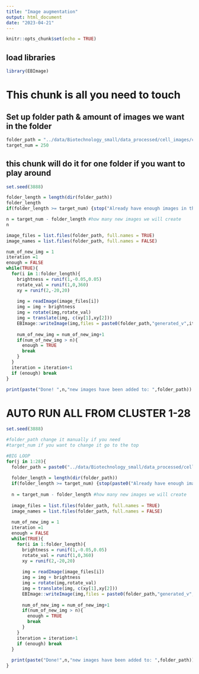 ---
title: "Image augmentation"
output: html_document
date: "2023-04-21"
---

```{r setup, include=FALSE}
knitr::opts_chunk$set(echo = TRUE)
```
## load libraries
```{r}
library(EBImage)
```

# This chunk is all you need to touch
## Set up folder path & amount of images we want in the folder
```{r}
folder_path = "../data/Biotechnology_small/data_processed/cell_images/cluster_28/"
target_num = 250
```

## this chunk will do it for one folder if you want to play around
```{r}
set.seed(3888)

folder_length = length(dir(folder_path))
folder_length 
if(folder_length >= target_num) {stop("Already have enough images in this folder")} 

n = target_num - folder_length #how many new images we will create
n

image_files = list.files(folder_path, full.names = TRUE)
image_names = list.files(folder_path, full.names = FALSE)

num_of_new_img = 1
iteration =1
enough = FALSE
while(TRUE){
  for(i in 1:folder_length){
    brightness = runif(1,-0.05,0.05)
    rotate_val = runif(1,0,360)
    xy = runif(2,-20,20)
    
    img = readImage(image_files[i])
    img = img + brightness
    img = rotate(img,rotate_val)
    img = translate(img, c(xy[1],xy[2]))
    EBImage::writeImage(img,files = paste0(folder_path,"generated_v",iteration,"_",image_names[i]))
    
    num_of_new_img = num_of_new_img+1
    if(num_of_new_img > n){
      enough = TRUE
      break
    }
  }
  iteration = iteration+1
  if (enough) break
}

print(paste("Done! ",n,"new images have been added to: ",folder_path))
```

# AUTO RUN ALL FROM CLUSTER 1-28
```{r}
set.seed(3888)

#folder_path change it manually if you need
#target_num if you want to change it go to the top

#BIG LOOP
for(j in 1:28){
  folder_path = paste0("../data/Biotechnology_small/data_processed/cell_images/cluster_",j,"/")
  
  folder_length = length(dir(folder_path))
  if(folder_length >= target_num) {stop(paste0("Already have enough images in ",folder_path))} 
  
  n = target_num - folder_length #how many new images we will create
  
  image_files = list.files(folder_path, full.names = TRUE)
  image_names = list.files(folder_path, full.names = FALSE)
  
  num_of_new_img = 1
  iteration =1
  enough = FALSE
  while(TRUE){
    for(i in 1:folder_length){
      brightness = runif(1,-0.05,0.05)
      rotate_val = runif(1,0,360)
      xy = runif(2,-20,20)
      
      img = readImage(image_files[i])
      img = img + brightness
      img = rotate(img,rotate_val)
      img = translate(img, c(xy[1],xy[2]))
      EBImage::writeImage(img,files = paste0(folder_path,"generated_v",iteration,"_",image_names[i]))
      
      num_of_new_img = num_of_new_img+1
      if(num_of_new_img > n){
        enough = TRUE
        break
      }
    }
    iteration = iteration+1
    if (enough) break
  }
  
  print(paste("Done!",n,"new images have been added to: ",folder_path))
}

```


